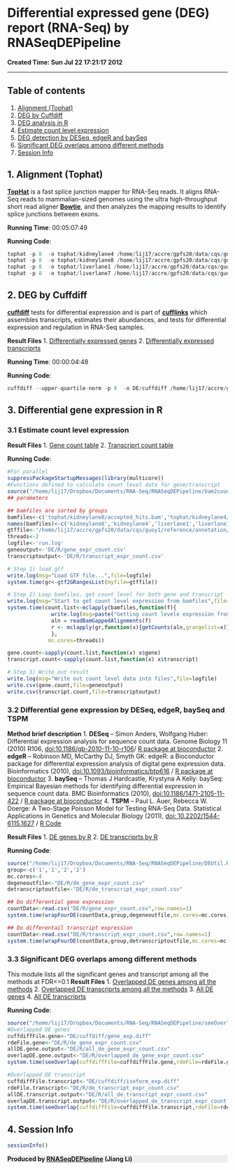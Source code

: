 Differential expressed gene (DEG) report (RNA-Seq) by RNASeqDEPipeline
========================================================
<div align='right' style='font-weight: bold;'>Created Time: Sun Jul 22 17:21:17 2012</div>
********************************************************
## Table of contents
1. <a href='#M1' target='_self'> Alignment (Tophat)</a>
2. <a href='#M2' target='_self'> DEG by Cuffdiff </a>
3. <a href='#M3' target='_self'> DEG analysis in R </a>
  1. <a href='#M31' target='_self'> Estimate count level expression </a>
  2. <a href='#M32' target='_self'> DEG detection by DESeq, edgeR and baySeq</a>
  3. <a href='#M33' target='_self'> Significant DEG overlaps among different methods </a>
4. <a href='#M4' target='_self'> Session Info </a>

## <a id='M1'></a> 1. Alignment (Tophat) 
**[TopHat](http://tophat.cbcb.umd.edu/)** is a fast splice junction mapper for RNA-Seq reads. It aligns RNA-Seq reads to mammalian-sized genomes using the ultra high-throughput short read aligner **[Bowtie](http://bowtie-bio.sourceforge.net/index.shtml)**, and then analyzes the mapping results to identify splice junctions between exons. 

**Running Time**: 00:05:07:49

**Running Code**:
```r
tophat -p 8  -o tophat/kidneylane4 /home/lij17/accre/gpfs20/data/cqs/guoy1/reference/hg19/bowtie_index/hg19 /2TB/projects/RNA-Seq/normalization/data/rna_normal/lane/kidney1.5pm_run2_lane4.txt
tophat -p 8  -o tophat/kidneylane8 /home/lij17/accre/gpfs20/data/cqs/guoy1/reference/hg19/bowtie_index/hg19 /2TB/projects/RNA-Seq/normalization/data/rna_normal/lane/kidney1.5pm_run2_lane8.txt
tophat -p 8  -o tophat/liverlane1 /home/lij17/accre/gpfs20/data/cqs/guoy1/reference/hg19/bowtie_index/hg19 /2TB/projects/RNA-Seq/normalization/data/rna_normal/lane/liver1.5pm_run2_lane1.txt
tophat -p 8  -o tophat/liverlane7 /home/lij17/accre/gpfs20/data/cqs/guoy1/reference/hg19/bowtie_index/hg19 /2TB/projects/RNA-Seq/normalization/data/rna_normal/lane/liver1.5pm_run2_lane7.txt
```


## <a id='M2'></a> 2. DEG by Cuffdiff 
**[cuffdiff](http://cufflinks.cbcb.umd.edu/manual.html#cuffdiff)** tests for differential expression and is part of **[cufflinks](http://cufflinks.cbcb.umd.edu/)** which assembles transcripts, estimates their abundances, and tests for differential expression and regulation in RNA-Seq samples. 

**Result Files**
  1. [Differentially expressed genes](DE/cuffdiff/gene_exp.diff)
  2. [Differentially expressed transcriprts](DE/cuffdiff/isoform_exp.diff)

**Running Time**: 00:00:04:48

**Running Code**:
```r
cuffdiff --upper-quartile-norm -p 8  -o DE/cuffdiff /home/lij17/accre/gpfs20/data/cqs/guoy1/reference/annotation/hg19/Homo_sapiens.GRCh37.63_protein_coding_chr1-22-X-Y-M.gtf tophat/kidneylane4/accepted_hits.bam,tophat/kidneylane8/accepted_hits.bam  tophat/liverlane1/accepted_hits.bam,tophat/liverlane7/accepted_hits.bam  
```

## <a id='M3'></a> 3. Differential gene expression in R 

### <a id='M31'></a> 3.1 Estimate count level expression 

**Result Files**
  1. [Gene count table](DE/R/gene_expr_count.csv)
  2. [Transcriprt count table](DE/R/transcript_expr_count.csv)

**Running Code**:
```r
#For parallel
suppressPackageStartupMessages(library(multicore))   
#Functions defined to calculate count level data for gene/transcript
source("/home/lij17/Dropbox/Documents/RNA-Seq/RNASeqDEPipeline/bam2count.R")    
## parameters

## bamfiles are sorted by groups
bamfiles<-c('tophat/kidneylane8/accepted_hits.bam','tophat/kidneylane4/accepted_hits.bam','tophat/liverlane1/accepted_hits.bam','tophat/liverlane7/accepted_hits.bam')
names(bamfiles)<-c('kidneylane8','kidneylane4','liverlane1','liverlane7')
gtffile<-"/home/lij17/accre/gpfs20/data/cqs/guoy1/reference/annotation/hg19/Homo_sapiens.GRCh37.63_protein_coding_chr1-22-X-Y-M.gtf"
threads<-2
logfile<-'run.log'
geneoutput<-'DE/R/gene_expr_count.csv'
transcriptoutput<-'DE/R/transcript_expr_count.csv'

# Step 1) load gtf
write.log(msg="Load GTF file...",file=logfile)
system.time(gr<-gtf2GRangesList(myfile=gtffile))

# Step 2) Loop bamfiles, get count level for both gene and transcript
write.log(msg="Start to get count level expression from bamfiles",file=logfile)
system.time(count.list<-mclapply(bamfiles,function(f){
              write.log(msg=paste("Getting count levele expression from file '",f,"'",sep=""),file=logfile)
              aln = readBamGappedAlignments(f)
              r <- mclapply(gr,function(x){getCounts(aln,grangelist=x)},mc.cores=2)
              },
             mc.cores=threads))

gene.count<-sapply(count.list,function(x) x$gene)
transcript.count<-sapply(count.list,function(x) x$transcript)

# Step 3) Write out result
write.log(msg="Write out count level data into files",file=logfile)
write.csv(gene.count,file=geneoutput)
write.csv(transcript.count,file=transcriptoutput)

```

###  3.2 Differential gene expression by DESeq, edgeR, baySeq and TSPM <a id='M32'></a>

**Method brief description**
  1. **DESeq** --  Simon Anders, Wolfgang Huber: Differential expression analysis for sequence count data. Genome Biology 11 (2010) R106, [doi:10.1186/gb-2010-11-10-r106](http://dx.doi.org/10.1186/gb-2010-11-10-r106)/ [R package at bioconductor](http://bioconductor.org/packages/release/bioc/html/DESeq.html)
  2. **edgeR** -- Robinson MD, McCarthy DJ, Smyth GK: edgeR: a Bioconductor package for differential expression analysis of digital gene expression data. Bioinformatics (2010), [doi:10.1093/bioinformatics/btp616](http://dx.crossref.org/10.1093%2Fbioinformatics%2Fbtp616) /  [R package at bioconductor](http://bioconductor.org/packages/release/bioc/html/edgeR.html)
  3. **baySeq** -- Thomas J Hardcastle, Krystyna A Kelly: baySeq: Empirical Bayesian methods for identifying differential expression in sequence count data. BMC Bioinformatics (2010), [doi:10.1186/1471-2105-11-422](http://dx.doi.org/10.1186/1471-2105-11-422) / [R package at bioconductor](http://bioconductor.org/packages/release/bioc/html/baySeq.html)
  4. **TSPM** -- Paul L. Auer, Rebecca W. Doerge: A Two-Stage Poisson Model for Testing RNA-Seq Data. Statistical Applications in Genetics and Molecular Biology (2011), [doi: 10.2202/1544-6115.1627](http://dx.doi.org/10.2202/1544-6115.1627) / [R Code](http://www.stat.purdue.edu/~doerge/software/TSPM.R)

**Result Files**
  1. [DE genes by R](DE/R/de_gene_expr_count.csv)
  2. [DE transcriprts by R](DE/R/de_transcript_expr_count.csv)

**Running Code**:

```r
source("/home/lij17/Dropbox/Documents/RNA-Seq/RNASeqDEPipeline/DEUtil.R")
group<-c('1','1','2','2')
mc.cores<-4
degeneoutfile<-"DE/R/de_gene_expr_count.csv"
detranscriptoutfile<-"DE/R/de_transcript_expr_count.csv"

## Do differential gene expression
countData<-read.csv("DE/R/gene_expr_count.csv",row.names=1)
system.time(wrapFourDE(countData,group,degeneoutfile,mc.cores=mc.cores))

## Do differentail transcript expression
countData<-read.csv("DE/R/transcript_expr_count.csv",row.names=1)
system.time(wrapFourDE(countData,group,detranscriptoutfile,mc.cores=mc.cores))
```

### 3.3 Significant DEG overlaps among different methods <a id='M33'></a>
This module lists all the significant genes and transcript among all the methods at FDR<=0.1
**Result Files**
  1. [Overlapped DE genes among all the methods](DE/R/overlapped_de_gene_expr_count.csv)
  2. [Overlapped DE transcriprts among all the methods](DE/R/overlapped_de_transcript_expr_count.csv)
  3. [All DE genes](DE/R/all_de_gene_expr_count.csv)
  4. [All DE transcriprts](DE/R/all_de_transcript_expr_count.csv)
  
**Running Code**:
```r
source("/home/lij17/Dropbox/Documents/RNA-Seq/RNASeqDEPipeline/seeOverlaps.R")
#Overlapped DE genes
cuffdiffFile.gene<-"DE/cuffdiff/gene_exp.diff"
rdeFile.gene<-"DE/R/de_gene_expr_count.csv"
allDE.gene.output<-"DE/R/all_de_gene_expr_count.csv"
overlapDE.gene.output<-"DE/R/overlapped_de_gene_expr_count.csv"
system.time(seeOverlap(cuffdiffFile=cuffdiffFile.gene,rdeFile=rdeFile.gene,output.all=allDE.gene.output,output.overlap=overlapDE.gene.output,type='genes'))
```
```r
#Overlapped DE transcript
cuffdiffFile.transcript<-"DE/cuffdiff/isoform_exp.diff"
rdeFile.transcript<-"DE/R/de_transcript_expr_count.csv"
allDE.transcript.output<-"DE/R/all_de_transcript_expr_count.csv"
overlapDE.transcript.output<-"DE/R/overlapped_de_transcript_expr_count.csv"
system.time(seeOverlap(cuffdiffFile=cuffdiffFile.transcript,rdeFile=rdeFile.transcript,output.all=allDE.transcript.output,output.overlap=overlapDE.transcript.output,type='transcripts'))
```

## 4. Session Info <a id='M4'></a>
```r
sessionInfo()
```


<div style="background-color: #EEE;font-weight: bold;" align='center'>Produced by <a href="https://github.com/riverlee/RNASeqDEPipeline">RNASeqDEPipeline</a> (Jiang Li)</div>
</body>
